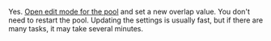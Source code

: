 <Cut title="Can I change overlap after the pool is started?">

Yes. [Open edit mode for the pool](https://toloka.ai/en/docs/guide/concepts/pool-edit) and set a new overlap value. You don't need to restart the pool. Updating the settings is usually fast, but if there are many tasks, it may take several minutes.

</Cut>